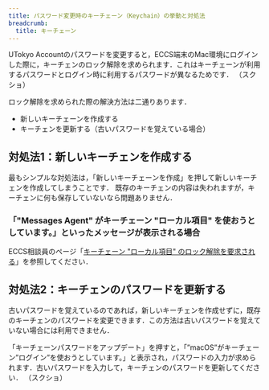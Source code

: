```yaml
---
title: パスワード変更時のキーチェーン（Keychain）の挙動と対処法
breadcrumb:
  title: キーチェーン
---
```



<WwweccEol systemName="ECCS端末"/>

UTokyo Accountのパスワードを変更すると，ECCS端末のMac環境にログインした際に，キーチェンのロック解除を求められます．これはキーチェーンが利用するパスワードとログイン時に利用するパスワードが異なるためです．
（スクショ）

ロック解除を求められた際の解決方法は二通りあります．

- 新しいキーチェーンを作成する
- キーチェンを更新する（古いパスワードを覚えている場合）

## 対処法1：新しいキーチェンを作成する

最もシンプルな対処法は，「新しいキーチェーンを作成」を押して新しいキーチェンを作成してしまうことです．
既存のキーチェンの内容は失われますが，キーチェンに何も保存していないなら問題ありません．

### 「"Messages Agent" がキーチェーン "ローカル項目" を使おうとしています。」といったメッセージが表示される場合

ECCS相談員のページ「[キーチェーン "ローカル項目" のロック解除を要求される](https://www.sodan.ecc.u-tokyo.ac.jp/faq/keychain-local/)」を参照してください．

## 対処法2：キーチェンのパスワードを更新する

古いパスワードを覚えているのであれば，新しいキーチェンを作成せずに，既存のキーチェンのパスワードを変更できます．この方法は古いパスワードを覚えていない場合には利用できません．

「キーチェーンパスワードをアップデート」を押すと，「”macOS”がキーチェーン”ログイン”を使おうとしています。」と表示され，パスワードの入力が求められます．古いパスワードを入力して，キーチェンのパスワードを更新してください．
（スクショ）

